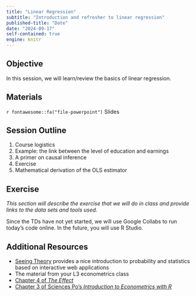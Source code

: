 ```yaml
---
title: "Linear Regression"
subtitle: "Introduction and refresher to linear regression"
published-title: "Date"
date: "2024-09-17"
self-contained: true
engine: knitr
---
```


::: callout-tip
## Objective

In this session, we will learn/review the basics of linear regression.
:::

## Materials

`r fontawesome::fa("file-powerpoint")` Slides

## Session Outline

1.  Course logistics
2.  Example: the link between the level of education and earnings
3.  A primer on causal inference
4.  Exercise
5.  Mathematical derivation of the OLS estimator

## Exercise

*This section will describe the exercise that we will do in class and provide links to the data sets and tools used.*

Since the TDs have not yet started, we will use Google Collabs to run today's code online. In the future, you will use R Studio.

## Additional Resources

-   [Seeing Theory](https://seeing-theory.brown.edu/) provides a nice introduction to probability and statistics based on interactive web applications
-   The material from your L3 econometrics class
-   [Chapter 4 of *The Effect*](https://theeffectbook.net/ch-DescribingRelationships.html)
-   [Chapter 3 of Sciences Po's *Introduction to Econometrics with R*](https://scpoecon.github.io/ScPoEconometrics/linreg.html)
